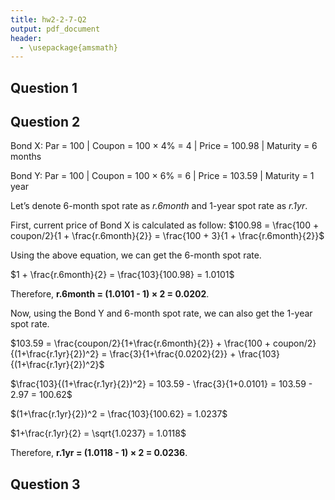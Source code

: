 ```yaml
---
title: hw2-2-7-Q2
output: pdf_document
header:
  - \usepackage{amsmath}
---
```


## Question 1



## Question 2

Bond X: Par = 100 | Coupon = 100 $\times$ 4% = 4 | Price = 100.98 | Maturity = 6 months

Bond Y: Par = 100 | Coupon = 100 $\times$ 6% = 6 | Price = 103.59 | Maturity = 1 year

Let's denote 6-month spot rate as _r.6month_ and 1-year spot rate as _r.1yr_. 
\vspace{\baselineskip}

First, current price of Bond X is calculated as follow:
$100.98 = \frac{100 + coupon/2}{1 + \frac{r.6month}{2}} = \frac{100 + 3}{1 + \frac{r.6month}{2}}$

Using the above equation, we can get the 6-month spot rate.

$1 + \frac{r.6month}{2} = \frac{103}{100.98} = 1.0101$

Therefore, __r.6month = (1.0101 - 1) $\times$ 2 = 0.0202__.

\vspace{\baselineskip}

Now, using the Bond Y and 6-month spot rate, we can also get the 1-year spot rate.

$103.59 =  \frac{coupon/2}{1+\frac{r.6month}{2}} + \frac{100 + coupon/2}{(1+\frac{r.1yr}{2})^2} = \frac{3}{1+\frac{0.0202}{2}} + \frac{103}{(1+\frac{r.1yr}{2})^2}$

$\frac{103}{(1+\frac{r.1yr}{2})^2} = 103.59 - \frac{3}{1+0.0101} = 103.59 - 2.97 = 100.62$

$(1+\frac{r.1yr}{2})^2 = \frac{103}{100.62} = 1.0237$

$1+\frac{r.1yr}{2} = \sqrt{1.0237} = 1.0118$

Therefore, __r.1yr = (1.0118 - 1) $\times$ 2 = 0.0236__.



## Question 3

